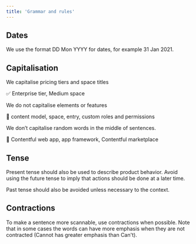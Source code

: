 ```yaml
---
title: 'Grammar and rules'
---
```


## Dates

We use the format DD Mon YYYY for dates, for example 31 Jan 2021.

## Capitalisation

We capitalise pricing tiers and space titles

✅ Enterprise tier, Medium space

We do not capitalise elements or features

🚫 content model, space, entry, custom roles and permissions

We don’t capitalise random words in the middle of sentences.

🚫 Contentful web app, app framework, Contentful marketplace

## Tense

Present tense should also be used to describe product behavior. Avoid using the future tense to imply that actions should be done at a later time.

Past tense should also be avoided unless necessary to the context.

## Contractions

To make a sentence more scannable, use contractions when possible. Note that in some cases the words can have more emphasis when they are not contracted (Cannot has greater emphasis than Can't).
